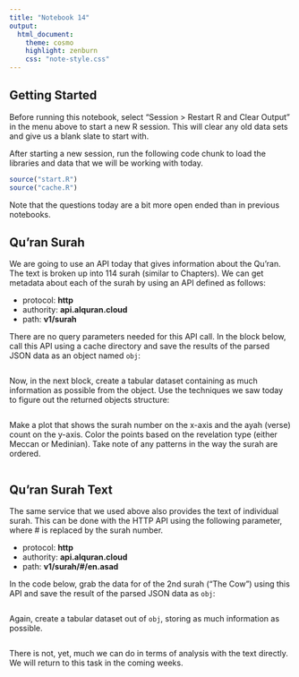 ```yaml
---
title: "Notebook 14"
output:
  html_document:
    theme: cosmo
    highlight: zenburn
    css: "note-style.css"
---
```


## Getting Started

Before running this notebook, select "Session > Restart R and Clear Output" in
the menu above to start a new R session. This will clear any old data sets and
give us a blank slate to start with.

After starting a new session, run the following code chunk to load the
libraries and data that we will be working with today.


```r
source("start.R")
source("cache.R")
```

Note that the questions today are a bit more open ended than in previous
notebooks.

## Qu'ran Surah

We are going to use an API today that gives information about the Qu'ran. The
text is broken up into 114 surah (similar to Chapters). We can get metadata 
about each of the surah by using an API defined as follows:

- protocol:   **http**
- authority:  **api.alquran.cloud**
- path:       **v1/surah**

There are no query parameters needed for this API call. In the block below,
call this API using a cache directory and save the results of the parsed JSON
data as an object named `obj`:

```r

```

Now, in the next block, create a tabular dataset containing as much information
as possible from the object. Use the techniques we saw today to figure out the
returned objects structure:

```r

```

Make a plot that shows the surah number on the x-axis and the ayah (verse)
count on the y-axis. Color the points based on the revelation type (either
Meccan or Medinian). Take note of any patterns in the way the surah are
ordered.

```r

```

## Qu'ran Surah Text

The same service that we used above also provides the text of individual surah.
This can be done with the HTTP API using the following parameter, where # is 
replaced by the surah number.

- protocol:   **http**
- authority:  **api.alquran.cloud**
- path:       **v1/surah/#/en.asad**

In the code below, grab the data for of the 2nd surah ("The Cow") using this 
API and save the result of the parsed JSON data as `obj`:

```r

```

Again, create a tabular dataset out of `obj`, storing as much information as
possible.

```r

```

There is not, yet, much we can do in terms of analysis with the text directly.
We will return to this task in the coming weeks.

